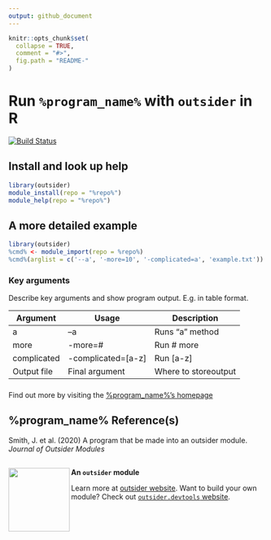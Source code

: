 ```yaml
---
output: github_document
---
```

<!--
README should be used to describe the program. Edit README.Rmd
not README.md. The .Rmd file can be knitted to parse real-code examples and
show their output in the .md file.

To knit, use devtools::build_readme() or outsider.devtools::build()

Edit the template to describe your program: how to install, import and run;
run exemplary, small demonstrations; present key arguments; provide links and
references to the program that the module wraps.

Learn more about markdown and Rmarkdown:
https://daringfireball.net/projects/markdown/syntax
https://rmarkdown.rstudio.com/
-->

```r
knitr::opts_chunk$set(
  collapse = TRUE,
  comment = "#>",
  fig.path = "README-"
)
```

# Run `%program_name%` with `outsider` in R
[![Build Status](https://travis-ci.org/%repo%.svg?branch=master)](https://travis-ci.org/%repo%)


<!-- Install information -->
## Install and look up help

```r
library(outsider)
module_install(repo = "%repo%")
module_help(repo = "%repo%")
```

<!-- Detailed examples -->
## A more detailed example

<!-- Note: set eval=TRUE to run example and show output -->
```r
library(outsider)
%cmd% <- module_import(repo = %repo%)
%cmd%(arglist = c('--a', '-more=10', '-complicated=a', 'example.txt'))
```

### Key arguments

Describe key arguments and show program output. E.g. in table format.

|Argument|Usage|Description|
|--------|-----|-----------|
|a       |--a  |Runs "a" method|
|more    |-more=#  |Run # more|
|complicated|-complicated=[a-z]|Run [a-z]|
|Output file|Final argument|Where to storeoutput|

### 

Find out more by visiting the [%program_name%'s homepage](www.external_program.org)

## %program_name% Reference(s)

Smith, J. et al. (2020) A program that be made into an outsider module.
*Journal of Outsider Modules*


<!-- Footer -->
---

<img align="left" width="120" height="125" src="https://raw.githubusercontent.com/AntonelliLab/outsider/master/logo.png">

**An `outsider` module**

Learn more at [outsider website](https://antonellilab.github.io/outsider/). Want to build your own module? Check out [`outsider.devtools` website](https://antonellilab.github.io/outsider.devtools/).
